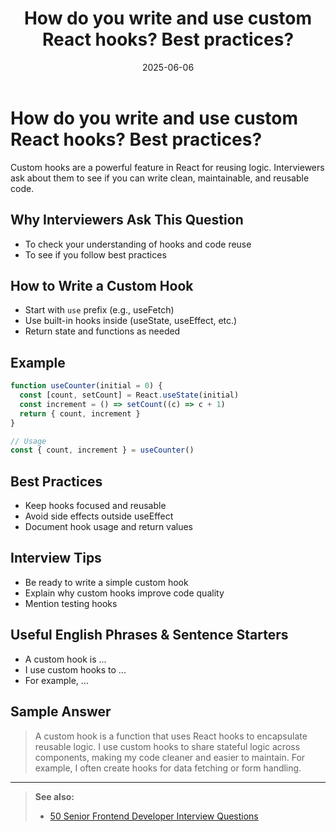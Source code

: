 ﻿---
title: 'How do you write and use custom React hooks? Best practices?'
date: '2025-06-06'
tags: ['interview', 'react', 'custom hook', 'best practices']
draft: false
summary: 'A practical guide to writing and using custom React hooks, with best practices, examples, and interview tips.'
authors: ['default']
layout: PostSimple
---

# How do you write and use custom React hooks? Best practices?

Custom hooks are a powerful feature in React for reusing logic. Interviewers ask about them to see if you can write clean, maintainable, and reusable code.

## Why Interviewers Ask This Question

- To check your understanding of hooks and code reuse
- To see if you follow best practices

## How to Write a Custom Hook

- Start with `use` prefix (e.g., useFetch)
- Use built-in hooks inside (useState, useEffect, etc.)
- Return state and functions as needed

## Example

```js
function useCounter(initial = 0) {
  const [count, setCount] = React.useState(initial)
  const increment = () => setCount((c) => c + 1)
  return { count, increment }
}

// Usage
const { count, increment } = useCounter()
```

## Best Practices

- Keep hooks focused and reusable
- Avoid side effects outside useEffect
- Document hook usage and return values

## Interview Tips

- Be ready to write a simple custom hook
- Explain why custom hooks improve code quality
- Mention testing hooks

## Useful English Phrases & Sentence Starters

- A custom hook is ...
- I use custom hooks to ...
- For example, ...

## Sample Answer

> A custom hook is a function that uses React hooks to encapsulate reusable logic. I use custom hooks to share stateful logic across components, making my code cleaner and easier to maintain. For example, I often create hooks for data fetching or form handling.

---

> **See also:**
>
> - [50 Senior Frontend Developer Interview Questions](./50-frontend-senior-interview-questions)
